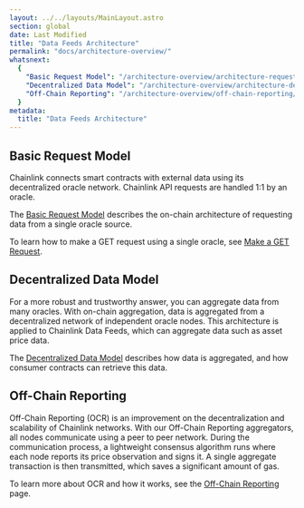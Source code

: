 ```yaml
---
layout: ../../layouts/MainLayout.astro
section: global
date: Last Modified
title: "Data Feeds Architecture"
permalink: "docs/architecture-overview/"
whatsnext:
  {
    "Basic Request Model": "/architecture-overview/architecture-request-model/",
    "Decentralized Data Model": "/architecture-overview/architecture-decentralized-model/",
    "Off-Chain Reporting": "/architecture-overview/off-chain-reporting/",
  }
metadata:
  title: "Data Feeds Architecture"
---
```


## Basic Request Model

Chainlink connects smart contracts with external data using its decentralized oracle network. Chainlink API requests are handled 1:1 by an oracle.

The [Basic Request Model](/architecture-overview/architecture-request-model) describes the on-chain architecture of requesting data from a single oracle source.

To learn how to make a GET request using a single oracle, see [Make a GET Request](/any-api/get-request/introduction).

## Decentralized Data Model

For a more robust and trustworthy answer, you can aggregate data from many oracles. With on-chain aggregation, data is aggregated from a decentralized network of independent oracle nodes. This architecture is applied to Chainlink Data Feeds, which can aggregate data such as asset price data.

The [Decentralized Data Model](/architecture-overview/architecture-decentralized-model) describes how data is aggregated, and how consumer contracts can retrieve this data.

## Off-Chain Reporting

Off-Chain Reporting (OCR) is an improvement on the decentralization and scalability of Chainlink networks. With our Off-Chain Reporting aggregators, all nodes communicate using a peer to peer network. During the communication process, a lightweight consensus algorithm runs where each node reports its price observation and signs it. A single aggregate transaction is then transmitted, which saves a significant amount of gas.

To learn more about OCR and how it works, see the [Off-Chain Reporting](/architecture-overview/off-chain-reporting) page.

